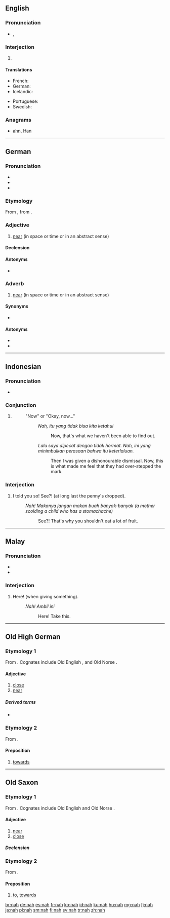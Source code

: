 {{also|Nah.}}
==English==

===Pronunciation===
* {{IPA|/næ/|/nɑ/}}, {{X-SAMPA|/n{/|/nA/}}

===Interjection===
{{en-interj}}

# {{eye dialect of|no}}

====Translations====
{{trans-top|no}}
* French: {{t+|fr|nan}}
* German: {{t+|de|ne}}
* Icelandic: {{t-|is|neibb}}
{{trans-mid}}
* Portuguese: {{t+|pt|nem}}
* Swedish: {{t+|sv|nä}}
{{trans-bottom}}

===Anagrams===
* [[ahn#English|ahn]], [[Han#English|Han]]

----

==German==

===Pronunciation===
* {{IPA|/naː/|lang=de}}
* {{audio|De-nah.ogg|audio}}
* {{rhymes|aː|lang=de}}

===Etymology===
From {{etyl|goh|de}} {{term|nah|nāh|lang=goh}}, from {{etyl|gem-pro|de}} {{recons|nēhw|lang=gem-pro}}.

===Adjective===
{{de-adj|näher|nächsten}}

# [[near]] (in space or time or in an abstract sense)

====Declension====
{{de-decl-adj|nah|näher|nächst}}

====Antonyms====
* {{l|de|fern}}

===Adverb===
{{de-adv}}

# [[near]] (in space or time or in an abstract sense)

====Synonyms====
* {{l|de|nahe}}

====Antonyms====
* {{l|de|weit}}
* {{l|de|fern}}

----

==Indonesian==

===Pronunciation===
* {{IPA|/nah/|lang=ms}}

===Conjunction===
{{head|id|conjunction}}

# {{non-gloss definition|Used in a narrative or an argument. It appears at the beginning of a sentence and suggests that the previous part of the narrative or argument is complete and clear and that you are now about to move on to to the next part or next step. The following are the closest equivalents in English.}}
#: "Now" or "Okay, now..."
#:: ''Nah, itu yang tidak bisa kita ketahui''
#::: Now, that's what we haven't been able to find out.
#:: ''Lalu saya dipecat dengan tidak hormat. Nah, ini yang minimbulkan perasaan bahwa itu keterlaluan.''
#::: Then I was given a dishonourable dismissal. Now, this is what made me feel that they had over-stepped the mark.

===Interjection===
{{head|id|interjection}}

# I told you so! See?! (at long last the penny's dropped).
#: ''Nah! Makanya jangan makan buah banyak-banyak (a mother scolding a child who has a stomachache)''
#:: See?! That's why you shouldn't eat a lot of fruit.

----

==Malay==

===Pronunciation===
* {{IPA|/nah/|lang=ms}}
* {{rhymes|nah|ah|lang=ms}}

===Interjection===
{{head|ms|interjection}}

# Here! (when giving something).
#: ''Nah! Ambil ini''
#:: Here! Take this.

----

==Old High German==

===Etymology 1===
From {{etyl|gem-pro|goh}} {{recons|nēhw|lang=gem-pro}}.  Cognates include Old English {{term|neh|nēh|lang=ang}}, {{term|neah|nēah|lang=ang}} and Old Norse {{term|ná|lang=non}}.

====Adjective====
{{goh-adj|head=nāh}}

# [[close]]
# [[near]]

=====Derived terms=====
* {{l|goh|nahi|nāhī}}

===Etymology 2===
From {{etyl|gem-pro|goh}} {{recons|nēhwiz|lang=gem-pro}}.

====Preposition====
{{head|goh|preposition|head=nāh|takes dative}}

# [[towards]]

----

==Old Saxon==

===Etymology 1===
From {{etyl|gem-pro|osx}} {{recons|nēhw|lang=gem-pro}}.  Cognates include Old English {{term|neah|nēah|lang=ang}} and Old Norse {{term|ná|lang=non}}.

====Adjective====
{{head|osx|adjective|head=nāh}}

# [[near]]
# [[close]]

=====Declension=====
{{osx-decl-adj|title=nāh|nāh}}

===Etymology 2===
From {{etyl|gem-pro|osx}} {{recons|nēhwiz|lang=gem-pro}}.

====Preposition====
{{head|osx|preposition|head=nāh|takes dative}}

# [[to]], [[towards]]

[[br:nah]]
[[de:nah]]
[[es:nah]]
[[fr:nah]]
[[ko:nah]]
[[id:nah]]
[[ku:nah]]
[[hu:nah]]
[[mg:nah]]
[[fj:nah]]
[[ja:nah]]
[[pl:nah]]
[[sm:nah]]
[[fi:nah]]
[[sv:nah]]
[[tr:nah]]
[[zh:nah]]